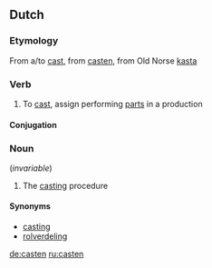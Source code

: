 ==Dutch==

===Etymology===
From {{etyl|en|nl}} a/to [[cast]], from {{etyl|enm|nl}} [[casten]], from Old Norse [[kasta]] 

===Verb===
{{nl-verb-weak}}

# To [[cast]], assign performing [[parts]] in a production

====Conjugation====
{{nl-verb-table|cast|cast|castte|castten|gecast|caste}}

===Noun===
{{infl|nl|noun|g=n}} (''invariable'')

# The [[casting]] procedure

====Synonyms====
* [[casting]]
* [[rolverdeling]]

[[de:casten]]
[[ru:casten]]